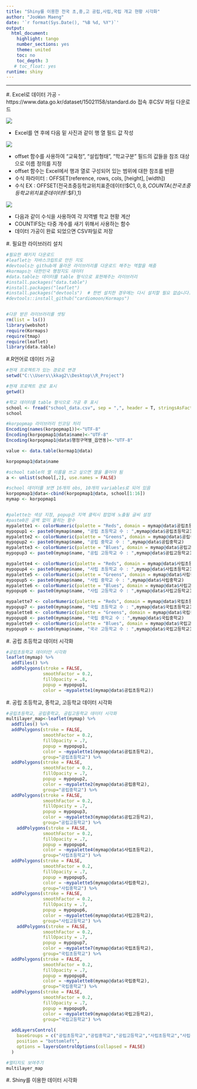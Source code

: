 ```yaml
---
title: "Shiny를 이용한 전국 초,중,고 공립,사립,국립 개교 현황 시각화"
author: "JooWan Maeng"
date: '`r format(Sys.Date(), "%B %d, %Y")`'
output:
  html_document:
    highlight: tango
    number_sections: yes
    theme: united
    toc: no
    toc_depth: 3
   # toc_float: yes
runtime: shiny
---
```


*********
#\.  Excel로 데이터 가공
- https://www.data.go.kr/dataset/15021158/standard.do 접속 후CSV 파일 다운로드

![](https://github.com/MaengJooWan/R_Project/blob/master/Image_01.JPG?raw=true)

- Excel를 연 후에 다음 밑 사진과 같이 행 열 필드 값 작성



![](https://github.com/MaengJooWan/R_Project/blob/master/Image_02.jpg?raw=true)

- offset 함수를 사용하여 "교육청", "설립형태", "학교구분" 필드의 값들을 참조 대상으로 이름 정의를 지정
- offset 함수는 Excel에서 행과 열로 구성되어 있는 범위에 대한 참조를 반환
- 수식 파라미터 : OFFSET(reference, rows, cols, [height], [width])
- 수식 EX : OFFSET(전국초중등학교위치표준데이터!$C$1,0,8,COUNTA(전국초중등학교위치표준데이터!$F:$F),1)


![](https://github.com/MaengJooWan/R_Project/blob/master/Image_03.JPG?raw=true)

- 다음과 같이 수식을 사용하여 각 지역별 학교 현황 계산
- COUNTIFS는 다중 개수를 새기 위해서 사용하는 함수
- 데이터 가공이 완료 되었으면 CSV파일로 저장


#\. 필요한 라이브러리 설치
```r
#필요한 패키지 다운로드
#leaflet는 자바스크립트로 만든 지도
#devtools는 github에 올라온 라이브러리를 다운로드 해주는 역할을 해줌
#kormaps는 대한민국 행정지도 데이터
#data.table는 데이터를 table 형식으로 표현해주는 라이브러리
#install.packages("data.table")
#install.packages("leaflet")
#install.packages("devtools")  # 한번 설치한 경우에는 다시 설치할 필요 없습니다.
#devtools::install_github("cardiomoon/Kormaps")


#다운 받은 라이브러리를 셋팅
rm(list = ls())
library(webshot)
require(Kormaps)
require(tmap)
require(leaflet)
library(data.table)
```


#\.R언어로 데이터 가공
```r
#현재 프로젝트가 있는 경로로 변경
setwd("C:\\Users\\kkag2\\Desktop\\R_Project")

#현재 프로젝트 경로 표시
getwd()

#학교 데이터를 table 형식으로 가공 후 표시
school <- fread("school_data.csv", sep = ",", header = T, stringsAsFactors = F)
school

#korpopmap 라이브러리 인코딩 처리
Encoding(names(korpopmap1))<-"UTF-8"
Encoding(korpopmap1@data$name)<-"UTF-8"
Encoding(korpopmap1@data$행정구역별_읍면동)<-"UTF-8"

value <- data.table(kormap1@data)

korpopmap1@data$name

#school table의 열 이름을 쓰고 싶으면 열을 풀어야 됨
a <- unlist(school[,2], use.names = FALSE)

#school 데이터를 보면 16개의 obs, 10개의 variables로 되어 있음
korpopmap1@data<-cbind(korpopmap1@data, school[1:16])
mymap <- korpopmap1


#palette는 색상 지정, popup은 지역 클릭시 팝업에 노출될 글씨 설정
#paste0은 공백 없이 붙히는 함수
mypalette1 <- colorNumeric(palette = "Reds", domain = mymap@data$공립초등학교)
mypopup1 <- paste0(mymap$name, "공립 초등학교 수 : ",mymap@data$공립초등학교)
mypalette2 <- colorNumeric(palette = "Greens", domain = mymap@data$공립중학교)
mypopup2 <- paste0(mymap$name, "공립 중학교 수 : ",mymap@data$공립중학교)
mypalette3 <- colorNumeric(palette = "Blues", domain = mymap@data$공립고등학교)
mypopup3 <- paste0(mymap$name, "공립 고등학교 수 : ",mymap@data$공립고등학교)

mypalette4 <- colorNumeric(palette = "Reds", domain = mymap@data$사립초등학교)
mypopup4 <- paste0(mymap$name, "사립 초등학교 수 : ",mymap@data$사립초등학교)
mypalette5 <- colorNumeric(palette = "Greens", domain = mymap@data$사립중학교)
mypopup5 <- paste0(mymap$name, "사립 중학교 수 : ",mymap@data$사립중학교)
mypalette6 <- colorNumeric(palette = "Blues", domain = mymap@data$사립고등학교)
mypopup6 <- paste0(mymap$name, "사립 고등학교 수 : ",mymap@data$사립고등학교)

mypalette7 <- colorNumeric(palette = "Reds", domain = mymap@data$국립초등학교)
mypopup7 <- paste0(mymap$name, "국립 초등학교 수 : ",mymap@data$국립초등학교)
mypalette8 <- colorNumeric(palette = "Greens", domain = mymap@data$국립중학교)
mypopup8 <- paste0(mymap$name, "국립 중학교 수 : ",mymap@data$국립중학교)
mypalette9 <- colorNumeric(palette = "Blues", domain = mymap@data$국립고등학교)
mypopup9 <- paste0(mymap$name, "국ㄹ 고등학교 수 : ",mymap@data$국립고등학교)
```



#\. 공립 초등학교 데이터 시각화
```r
#공립초등학교 데이터만 시각화
leaflet(mymap) %>%
  addTiles() %>%
  addPolygons(stroke = FALSE,
              smoothFactor = 0.2,
              fillOpacity = .8,
              popup = mypopup1,
              color = ~mypalette1(mymap@data$공립초등학교))
```



#\. 공립 초등학교, 중학교, 고등학교 데이터 시각화
```r
#공립초등학교, 공립중학교, 공립고등학교 데이터 시각화
multilayer_map<-leaflet(mymap) %>%
  addTiles() %>%
  addPolygons(stroke = FALSE,
              smoothFactor = 0.2,
              fillOpacity = .7,
              popup = mypopup1,
              color = ~mypalette1(mymap@data$공립초등학교),
              group="공립초등학교") %>%
  addPolygons(stroke = FALSE,
              smoothFactor = 0.2,
              fillOpacity = .7,
              popup = mypopup2,
              color = ~mypalette2(mymap@data$공립중학교),
              group="공립중학교") %>%
  addPolygons(stroke = FALSE,
              smoothFactor = 0.2,
              fillOpacity = .7,
              popup = mypopup3,
              color = ~mypalette3(mymap@data$공립고등학교),
              group="공립고등학교") %>%
    addPolygons(stroke = FALSE,
              smoothFactor = 0.2,
              fillOpacity = .7,
              popup = mypopup4,
              color = ~mypalette4(mymap@data$사립초등학교),
              group="사립초등학교") %>%
  addPolygons(stroke = FALSE,
              smoothFactor = 0.2,
              fillOpacity = .7,
              popup = mypopup5,
              color = ~mypalette5(mymap@data$사립중학교),
              group="사립중학교") %>%
  addPolygons(stroke = FALSE,
              smoothFactor = 0.2,
              fillOpacity = .7,
              popup = mypopup6,
              color = ~mypalette6(mymap@data$사립고등학교),
              group="사립고등학교") %>%
    addPolygons(stroke = FALSE,
              smoothFactor = 0.2,
              fillOpacity = .7,
              popup = mypopup7,
              color = ~mypalette7(mymap@data$국립초등학교),
              group="국립초등학교") %>%
  addPolygons(stroke = FALSE,
              smoothFactor = 0.2,
              fillOpacity = .7,
              popup = mypopup8,
              color = ~mypalette8(mymap@data$국립중학교),
              group="국립중학교") %>%
  addPolygons(stroke = FALSE,
              smoothFactor = 0.2,
              fillOpacity = .7,
              popup = mypopup9,
              color = ~mypalette9(mymap@data$국립고등학교),
              group="국립고등학교") %>%
  
  addLayersControl(
    baseGroups = c("공립초등학교","공립중학교","공립고등학교","사립초등학교","사립중학교","사립고등학교","국립초등학교","국립중학교","국립고등학교"),
    position = "bottomleft",
    options = layersControlOptions(collapsed = FALSE)
  )

#멀티지도 보여주기
multilayer_map
```



#\. Shiny를 이용한 데이터 시각화
